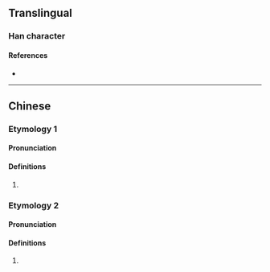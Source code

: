 {{character info}}
==Translingual==

===Han character===
{{Han char|rn=86|rad=火|as=13|sn=17|four=94827|canj=FTWB|ids=⿰火萬}}

====References====
* {{Han ref|kx=0684.280|dkj=19466|hdz=32240.080|uh=71E4|ud=29156|bh=ED60|bd=60768}}

----

==Chinese==
{{zh-forms}}

===Etymology 1===
====Pronunciation====
{{zh-pron
|m=tài
|c=taai3
|mc=y
|oc=y
|ma=
|cat=n
}}

====Definitions====
{{zh-hanzi}}

# {{zh-only|燤焥}}

===Etymology 2===
====Pronunciation====
{{zh-pron
|m=liè
|c=
|ma=
|cat=
}}

====Definitions====
{{zh-hanzi}}

# {{rfdef|zh|sort=火13}} <!-- 火斷 -->